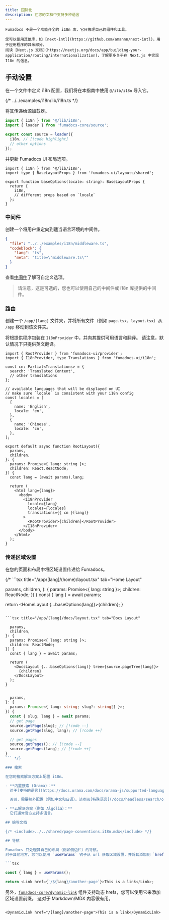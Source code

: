 ```yaml
---
title: 国际化
description: 在您的文档中支持多种语言
---
```


<Callout title='开始之前'>

    Fumadocs 不是一个功能齐全的 i18n 库，它只管理自己的组件和工具。

    您可以使用其他库，如 [next-intl](https://github.com/amannn/next-intl)，用于应用程序的其余部分。
    阅读 [Next.js 文档](https://nextjs.org/docs/app/building-your-application/routing/internationalization)，了解更多关于在 Next.js 中实现 I18n 的信息。

</Callout>

## 手动设置

在一个文件中定义 i18n 配置，我们将在本指南中使用 `@/ilb/i18n` 导入它。

{/* <include cwd meta='title="lib/i18n.ts"'>
  ../../examples/i18n/lib/i18n.ts
</include> */}

将其传递给源加载器。

```ts title="lib/source.ts"
import { i18n } from '@/lib/i18n';
import { loader } from 'fumadocs-core/source';

export const source = loader({
  i18n, // [!code highlight]
  // other options
});
```

并更新 Fumadocs UI 布局选项。

```tsx title="app/layout.config.tsx"
import { i18n } from '@/lib/i18n';
import type { BaseLayoutProps } from 'fumadocs-ui/layouts/shared';

export function baseOptions(locale: string): BaseLayoutProps {
  return {
    i18n,
    // different props based on `locale`
  };
}
```

### 中间件

创建一个将用户重定向到适当语言环境的中间件。

```json doc-gen:file
{
  "file": "../../examples/i18n/middleware.ts",
  "codeblock": {
    "lang": "ts",
    "meta": "title=\"middleware.ts\""
  }
}
```

查看[中间件](/docs/headless/internationalization#middleware)了解可自定义选项。

> 请注意，这是可选的，您也可以使用自己的中间件或 i18n 库提供的中间件。

### 路由

创建一个 `/app/[lang]` 文件夹，并将所有文件（例如 `page.tsx`、`layout.tsx`）从 `/app` 移动到该文件夹。

将根提供程序包装在 `I18nProvider` 中，并向其提供可用语言和翻译。
请注意，默认情况下只提供英文翻译。

```tsx title="app/[lang]/layout.tsx"
import { RootProvider } from 'fumadocs-ui/provider';
import { I18nProvider, type Translations } from 'fumadocs-ui/i18n';

const cn: Partial<Translations> = {
  search: 'Translated Content',
  // other translations
};

// available languages that will be displayed on UI
// make sure `locale` is consistent with your i18n config
const locales = [
  {
    name: 'English',
    locale: 'en',
  },
  {
    name: 'Chinese',
    locale: 'cn',
  },
];

export default async function RootLayout({
  params,
  children,
}: {
  params: Promise<{ lang: string }>;
  children: React.ReactNode;
}) {
  const lang = (await params).lang;

  return (
    <html lang={lang}>
      <body>
        <I18nProvider
          locale={lang}
          locales={locales}
          translations={{ cn }[lang]}
        >
          <RootProvider>{children}</RootProvider>
        </I18nProvider>
      </body>
    </html>
  );
}
```

### 传递区域设置

在您的页面和布局中将区域设置传递给 Fumadocs。

{/* ```tsx title="/app/[lang]/(home)/layout.tsx" tab="Home Layout"

  params,
  children,
}: {
  params: Promise<{ lang: string }>;
  children: ReactNode;
}) {
  const { lang } = await params;

  return <HomeLayout {...baseOptions(lang)}>{children}</HomeLayout>;
}
```

```tsx title="/app/[lang]/docs/layout.tsx" tab="Docs Layout"

  params,
  children,
}: {
  params: Promise<{ lang: string }>;
  children: ReactNode;
}) {
  const { lang } = await params;

  return (
    <DocsLayout {...baseOptions(lang)} tree={source.pageTree[lang]}>
      {children}
    </DocsLayout>
  );
}
```

```ts title="page.tsx" tab="Docs Page"

  params,
}: {
  params: Promise<{ lang: string; slug?: string[] }>;
}) {
  const { slug, lang } = await params;
  // get page
  source.getPage(slug); // [!code --]
  source.getPage(slug, lang); // [!code ++]

  // get pages
  source.getPages(); // [!code --]
  source.getPages(lang); // [!code ++]
}
``` */}

### 搜索

在您的搜索解决方案上配置 i18n。

- **内置搜索 (Orama)：**
  对于[支持的语言](https://docs.orama.com/docs/orama-js/supported-languages)，无需进一步更改。

  否则，需要额外配置（例如中文和日语）。请参阅[特殊语言](/docs/headless/search/orama#special-languages)。

- **云解决方案（例如 Algolia）：**
  它们通常官方支持多语言。

## 编写文档

{/* <include>../../shared/page-conventions.i18n.mdx</include> */}

## 导航

Fumadocs 只处理其自己的布局（例如侧边栏）的导航。
对于其他地方，您可以使用 `useParams` 钩子从 url 获取区域设置，并将其添加到 `href`。

```tsx

const { lang } = useParams();

return <Link href={`/${lang}/another-page`}>This is a link</Link>;
```

另外，[`fumadocs-core/dynamic-link`](/docs/headless/components/link#dynamic-hrefs) 组件支持动态 hrefs，您可以使用它来添加区域设置前缀。
这对于 Markdown/MDX 内容很有用。

```mdx title="content.mdx"

<DynamicLink href="/[lang]/another-page">This is a link</DynamicLink>
```
